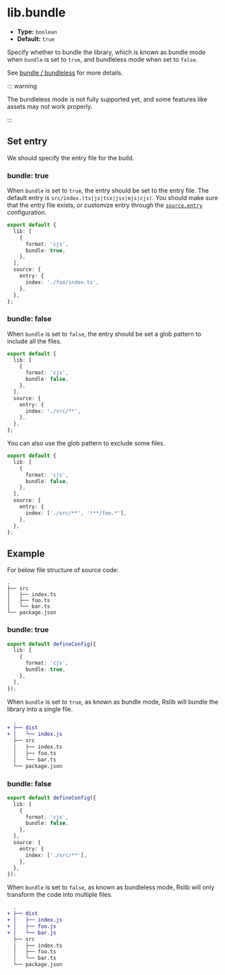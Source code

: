 # lib.bundle

- **Type:** `boolean`
- **Default:** `true`

Specify whether to bundle the library, which is known as bundle mode when `bundle` is set to `true`, and bundleless mode when set to `false`.

See [bundle / bundleless](/guide/basic/output-structure#bundle--bundleless) for more details.

::: warning

The bundleless mode is not fully supported yet, and some features like assets may not work properly.

:::

## Set entry

We should specify the entry file for the build.

### bundle: true

When `bundle` is set to `true`, the entry should be set to the entry file. The default entry is `src/index.(ts|js|tsx|jsx|mjs|cjs)`. You should make sure that the entry file exists, or customize entry through the [`source.entry`](https://rsbuild.dev/config/source/entry) configuration.

```ts title="rslib.config.ts"
export default {
  lib: [
    {
      format: 'cjs',
      bundle: true,
    },
  ],
  source: {
    entry: {
      index: './foo/index.ts',
    },
  },
};
```

### bundle: false

When `bundle` is set to `false`, the entry should be set a glob pattern to include all the files.

```ts title="rslib.config.ts"
export default {
  lib: [
    {
      format: 'cjs',
      bundle: false,
    },
  ],
  source: {
    entry: {
      index: './src/**',
    },
  },
};
```

You can also use the glob pattern to exclude some files.

```ts title="rslib.config.ts"
export default {
  lib: [
    {
      format: 'cjs',
      bundle: false,
    },
  ],
  source: {
    entry: {
      index: ['./src/**', '!**/foo.*'],
    },
  },
};
```

## Example

For below file structure of source code:

```
.
├── src
│   ├── index.ts
│   ├── foo.ts
│   └── bar.ts
└── package.json
```

### bundle: true

```ts title="rslib.config.ts"
export default defineConfig({
  lib: [
    {
      format: 'cjs',
      bundle: true,
    },
  ],
});
```

When `bundle` is set to `true`, as known as bundle mode, Rslib will bundle the library into a single file.

```diff
  .
+ ├── dist
+ │   └── index.js
  ├── src
  │   ├── index.ts
  │   ├── foo.ts
  │   └── bar.ts
  └── package.json
```

### bundle: false

```ts title="rslib.config.ts"
export default defineConfig({
  lib: [
    {
      format: 'cjs',
      bundle: false,
    },
  ],
  source: {
    entry: {
      index: ['./src/**'],
    },
  },
});
```

When `bundle` is set to `false`, as known as bundleless mode, Rslib will only transform the code into multiple files.

```diff
  .
+ ├── dist
+ │   ├── index.js
+ │   ├── foo.js
+ │   └── bar.js
  ├── src
  │   ├── index.ts
  │   ├── foo.ts
  │   └── bar.ts
  └── package.json
```
